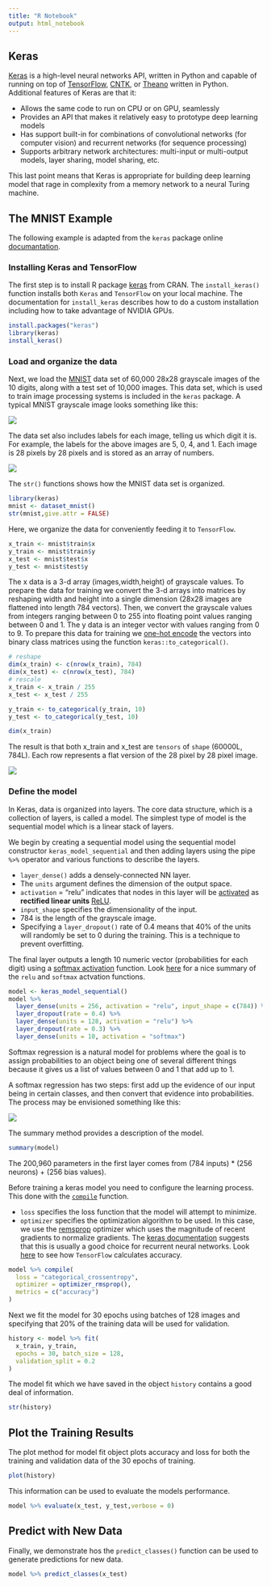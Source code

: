 ```yaml
---
title: "R Notebook"
output: html_notebook
---
```


## Keras
[Keras](https://keras.io/) is a high-level neural networks API, written in Python and capable of running on top of [TensorFlow](https://github.com/tensorflow/tensorflow), [CNTK](https://github.com/Microsoft/cntk), or [Theano](https://github.com/Theano/Theano) written in Python. Additional features of Keras are that it:

* Allows the same code to run on CPU or on GPU, seamlessly
* Provides an API that makes it relatively easy to prototype deep learning models   
* Has support built-in for combinations of convolutional networks (for computer vision) and recurrent networks (for sequence processing)    
* Supports arbitrary network architectures: multi-input or multi-output models, layer sharing, model sharing, etc. 

This last point means that Keras is appropriate for building deep learning model that rage in complexity from a memory network to a neural Turing machine.

## The MNIST Example
The following example is adapted from the `keras` package online [documantation](https://keras.rstudio.com/).

### Installing Keras and TensorFlow
The first step is to install R package [keras](https://cran.r-project.org/package=keras) from CRAN. The `install_keras()` function installs both `Keras` and `TensorFlow` on your local machine. The documentation for `install_keras` describes how to do a custom installation including how to take advantage of NVIDIA GPUs.
```r
install.packages("keras")
library(keras)
install_keras()
```

### Load and organize the data
Next, we load the [MNIST](https://en.wikipedia.org/wiki/MNIST_database) data set of 60,000 28x28 grayscale images of the 10 digits, along with a test set of 10,000 images. This data set, which is used to train image processing systems is included in the `keras` package. A typical MNIST grayscale image looks something like this:

![](MNIST.png)

The data set also includes labels for each image, telling us which digit it is. For example, the labels for the above images are 5, 0, 4, and 1. Each image is 28 pixels by 28 pixels and is stored as an array of numbers.

![](image.png)

The `str()` functions shows how the MNIST data set is organized.

```r
library(keras)
mnist <- dataset_mnist()
str(mnist,give.attr = FALSE)
```    

Here, we organize the data for conveniently feeding it to `TensorFlow`.

```r
x_train <- mnist$train$x
y_train <- mnist$train$y
x_test <- mnist$test$x
y_test <- mnist$test$y
```

The x data is a 3-d array (images,width,height) of grayscale values. To prepare the data for training we convert the 3-d arrays into matrices by reshaping width and height into a single dimension (28x28 images are flattened into length 784 vectors). Then, we convert the grayscale values from integers ranging between 0 to 255 into floating point values ranging between 0 and 1. The y data is an integer vector with values ranging from 0 to 9. To prepare this data for training we [one-hot encode](https://www.quora.com/What-is-one-hot-encoding-and-when-is-it-used-in-data-science) the vectors into binary class matrices using the function `keras::to_categorical()`.

```r
# reshape
dim(x_train) <- c(nrow(x_train), 784)
dim(x_test) <- c(nrow(x_test), 784)
# rescale
x_train <- x_train / 255
x_test <- x_test / 255

y_train <- to_categorical(y_train, 10)
y_test <- to_categorical(y_test, 10)

dim(x_train)
```

The result is that both x_train and x_test are `tensors` of `shape` (60000L, 784L). Each row represents a flat version of the 28 pixel by 28 pixel image. 

![](shape.png)

### Define the model

In Keras, data is organized into layers. The core data structure, which is a collection of layers, is called a model. The simplest type of model is the sequential model which is a linear stack of layers.

We begin by creating a sequential model using the sequential model constructor `keras_model_sequential` and then adding layers using the pipe `%>%` operator and various functions to describe the layers. 

* `layer_dense()` adds a densely-connected NN layer. 
* The `units` argument defines the dimension of the output space. 
* `activation` = "relu" indicates that nodes in this layer will be [activated](https://en.wikipedia.org/wiki/Activation_function) as **rectified linear units** [ReLU](https://en.wikipedia.org/wiki/Rectifier_(neural_networks)). 
* `input_shape` specifies the dimensionality of the input. 
* 784 is the length of the grayscale image. 
* Specifying a `layer_dropout()` rate of 0.4 means that 40% of the units will randomly be set to 0 during the training. This is a technique to prevent overfitting. 

The final layer outputs a length 10 numeric vector (probabilities for each digit) using a [softmax activation](https://en.wikipedia.org/wiki/Softmax_function) function. Look [here](https://github.com/Kulbear/deep-learning-nano-foundation/wiki/ReLU-and-Softmax-Activation-Functions) for a nice summary of the `relu` and `softmax` actvation functions.

```r
model <- keras_model_sequential() 
model %>% 
  layer_dense(units = 256, activation = "relu", input_shape = c(784)) %>% 
  layer_dropout(rate = 0.4) %>% 
  layer_dense(units = 128, activation = "relu") %>%
  layer_dropout(rate = 0.3) %>%
  layer_dense(units = 10, activation = "softmax")
```  
Softmax regression is a natural model for problems where the goal is to assign probabilities to an object being one of several different things because it gives us a list of values between 0 and 1 that add up to 1. 

A softmax regression has two steps: first add up the evidence of our input being in certain classes, and then convert that evidence into probabilities. The process may be envisioned something like this:

![](softmax.png)

The summary method provides a description of the model.
```r
summary(model)
```
The 200,960 parameters in the first layer comes from (784 inputs) * (256 neurons) + (256 bias values).

Before training a keras model you need to configure the learning process. This done with the [`compile`](https://faroit.github.io/keras-docs/1.0.1/getting-started/sequential-model-guide/) function. 

* `loss` specifies the loss function that the model will attempt to minimize. 
* `optimizer` specifies the optimization algorithm to be used. In this case, we use the [remsprop](http://climin.readthedocs.io/en/latest/rmsprop.html) optimizer which uses the magnitude of recent gradients to normalize gradients. The [keras documentation](https://keras.io/optimizers/) suggests that this is usually a good choice for recurrent neural networks. Look [here](https://www.tensorflow.org/api_docs/python/tf/metrics/accuracy) to see how `TensorFlow` calculates accuracy.

```r
model %>% compile(
  loss = "categorical_crossentropy",
  optimizer = optimizer_rmsprop(),
  metrics = c("accuracy")
)
```

Next we fit the model for 30 epochs using batches of 128 images and specifying that 20% of the training data will be used for validation.
```r
history <- model %>% fit(
  x_train, y_train, 
  epochs = 30, batch_size = 128, 
  validation_split = 0.2
)
```

The model fit which we have saved in the object `history` contains a good deal of information.

```r
str(history)
```

## Plot the Training Results

The plot method for model fit object plots accuracy and loss for both the training and validation data of the 30 epochs of training.
```r
plot(history)
```
This information can be used to evaluate the models performance.
```r
model %>% evaluate(x_test, y_test,verbose = 0)
```

## Predict with New Data
Finally, we demonstrate hos the `predict_classes()` function can be used to generate predictions for new data.
```r
model %>% predict_classes(x_test)
```



